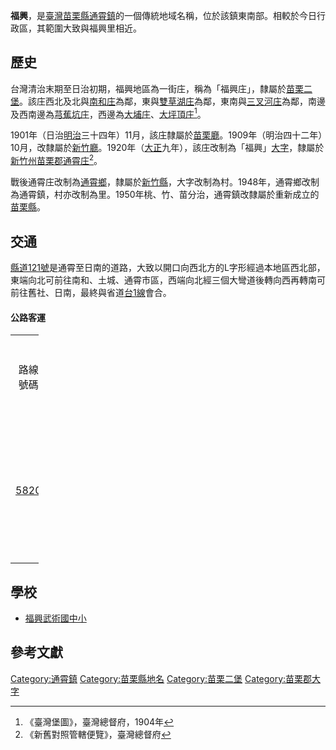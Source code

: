 {{noteTA　
|1 = zh-cn:庄; zh-hk:庄; zh-tw:庄;
}}
'''福興'''，是[[臺灣|臺灣]][[苗栗縣|苗栗縣]][[通霄鎮|通霄鎮]]的一個傳統地域名稱，位於該鎮東南部。相較於今日行政區，其範圍大致與福興里相近。

==歷史==
台灣清治末期至日治初期，福興地區為一街庄，稱為「福興庄」，隸屬於[[苗栗二堡|苗栗二堡]]。該庄西北及北與[[南和_(臺灣)|南和庄]]為鄰，東與[[雙草湖庄|雙草湖庄]]為鄰，東南與[[三叉河庄|三叉河庄]]為鄰，南邊及西南邊為[[芎蕉坑庄|芎蕉坑庄]]，西邊為[[大埔_(苗栗縣苑裡鎮)|大埔庄]]、[[大坪頂_(苗栗縣)|大坪頂庄]]<ref>《臺灣堡圖》，臺灣總督府，1904年</ref>。

1901年（日治[[明治|明治]]三十四年）11月，該庄隸屬於[[苗栗廳|苗栗廳]]。1909年（明治四十二年）10月，改隸屬於[[新竹廳|新竹廳]]。1920年（[[大正|大正]]九年），該庄改制為「福興」[[大字|大字]]，隸屬於[[新竹州|新竹州]][[苗栗郡|苗栗郡]][[通霄庄|通霄庄]]<ref>《新舊對照管轄便覽》，臺灣總督府</ref>。

戰後通霄庄改制為[[通霄鄉|通霄鄉]]，隸屬於[[新竹縣|新竹縣]]，大字改制為村。1948年，通霄鄉改制為通霄鎮，村亦改制為里。1950年桃、竹、苗分治，通霄鎮改隸屬於重新成立的[[苗栗縣|苗栗縣]]。

==交通==
[[縣道121號|縣道121號]]是通霄至日南的道路，大致以開口向西北方的L字形經過本地區西北部，東端向北可前往南和、土城、通霄市區，西端向北經三個大彎道後轉向西再轉南可前往舊社、日南，最終與省道[[台1線|台1線]]會合。
====公路客運====
{| align="center" class="wikitable" width="100%"
|- style="background:Gainsboro"
| align ="center" width="20%" | 路線號碼
| align ="center" width="20%" | 營運區間
| align ="center" width="10%" | 經營業者
| align ="center" width="40%" | 備忘錄與規格
|-
| align ="center" |[[苗栗客運5820路|5820]]
| align ="left" |[[通霄|通霄]]-[[福興_(苗栗縣)|福興_(苗栗縣)]]-大坑尾
| align ="center" |[[苗栗客運|苗栗客運]]
| align ="left"|單向8班，共16班
|}

==學校==
*[[福興武術國中小|福興武術國中小]]

==參考文獻==
{{reflist}}

{{苗栗郡}}

[[Category:通霄鎮|Category:通霄鎮]]
[[Category:苗栗縣地名|Category:苗栗縣地名]]
[[Category:苗栗二堡|Category:苗栗二堡]]
[[Category:苗栗郡大字|Category:苗栗郡大字]]